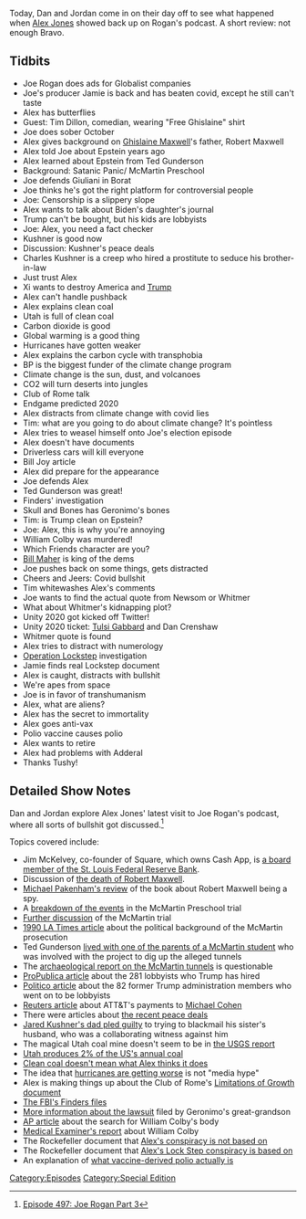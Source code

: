 {{DEFAULTSORT:
    #_EPISODE_0497:Third Try's A Charm
}}{{Episode
    | title           = Third Try's A Charm
    | caption         = Listen to this episode on [https://knowledgefight.libsyn.com/497-third-trys-a-charm Libsyn] [https://open.spotify.com/episode/7EVXzeuBxpiKAzXsn4mZgW Spotify], Read the [[Transcript/497: Third Try's A Charm|Unofficial Transcript]]
    | episodeNumber   = 497
    | length          = 03:39:49
    | airDate         = October 30, 2020
    | coverageDate    = October 27, 2020
    | episodeType     = [[:Category:Special Edition|Special Edition]]
    | appearance      = [[Joe Rogan]], [[Jamie]], [[Tim Dillon]], [[Ghislaine Maxwell]], [[Robert Maxwell]], [[Jeffrey Epstein]], [[Ted Gunderson]], [[Rudy Giuliani]], [[Joe Biden]], [[Jared Kushner]], [[Charles Kushner]], [[Xi Jinping]], [[William Colby]], [[Bill Maher]], [[Gavin Newsom]], [[Gretchen Whitmer]], [[Tulsi Gabbard]], [[Dan Crenshaw]]
    | oocDrop         = You wanna know why I'm so crazy? No!
    | previousEpisode = [[496: October 22-23, 2020]]
    | nextEpisode     = [[498: November 7, 2016]]
}}

{{Stub}}

Today, Dan and Jordan come in on their day off to see what happened when [[Alex Jones]] showed back up on Rogan's podcast. A short review: not enough Bravo.

==Tidbits==

*Joe Rogan does ads for Globalist companies
*Joe's producer Jamie is back and has beaten covid, except he still can't taste
*Alex has butterflies
*Guest: Tim Dillon, comedian, wearing "Free Ghislaine" shirt
*Joe does sober October
*Alex gives background on [[Ghislaine Maxwell]]'s father, Robert Maxwell
*Alex told Joe about Epstein years ago
*Alex learned about Epstein from Ted Gunderson
*Background: Satanic Panic/ McMartin Preschool
*Joe defends Giuliani in Borat
*Joe thinks he's got the right platform for controversial people
*Joe: Censorship is a slippery slope
*Alex wants to talk about Biden's daughter's journal
*Trump can't be bought, but his kids are lobbyists
*Joe: Alex, you need a fact checker
*Kushner is good now
*Discussion: Kushner's peace deals
*Charles Kushner is a creep who hired a prostitute to seduce his brother-in-law
*Just trust Alex
*Xi wants to destroy America and [[Donald Trump|Trump]]
*Alex can't handle pushback
*Alex explains clean coal
*Utah is full of clean coal
*Carbon dioxide is good
*Global warming is a good thing
*Hurricanes have gotten weaker
*Alex explains the carbon cycle with transphobia
*BP is the biggest funder of the climate change program
*Climate change is the sun, dust, and volcanoes
*CO2 will turn deserts into jungles
*Club of Rome talk
*Endgame predicted 2020
*Alex distracts from climate change with covid lies
*Tim: what are you going to do about climate change? It's pointless
*Alex tries to weasel himself onto Joe's election episode
*Alex doesn't have documents
*Driverless cars will kill everyone
*Bill Joy article
*Alex did prepare for the appearance
*Joe defends Alex
*Ted Gunderson was great!
*Finders' investigation
*Skull and Bones has Geronimo's bones
*Tim: is Trump clean on Epstein?
*Joe: Alex, this is why you're annoying
*William Colby was murdered!
*Which Friends character are you?
*[[Bill Maher]] is king of the dems
*Joe pushes back on some things, gets distracted
*Cheers and Jeers: Covid bullshit
*Tim whitewashes Alex's comments
*Joe wants to find the actual quote from Newsom or Whitmer
*What about Whitmer's kidnapping plot?
*Unity 2020 got kicked off Twitter!
*Unity 2020 ticket: [[Tulsi Gabbard]] and Dan Crenshaw
*Whitmer quote is found
*Alex tries to distract with numerology
*[[Operation Lockstep]] investigation
*Jamie finds real Lockstep document
*Alex is caught, distracts with bullshit
*We're apes from space
*Joe is in favor of transhumanism
*Alex, what are aliens?
*Alex has the secret to immortality
*Alex goes anti-vax
*Polio vaccine causes polio
*Alex wants to retire
*Alex had problems with Adderal
*Thanks Tushy!

==Detailed Show Notes==

Dan and Jordan explore Alex Jones' latest visit to Joe Rogan's podcast, where all sorts of bullshit got discussed.<ref>[https://knowledgefight.com/research/2020/10/30/episode-497-joe-rogan-part-3 Episode 497: Joe Rogan Part 3]</ref>

Topics covered include:

*Jim McKelvey, co-founder of Square, which owns Cash App, is [https://www.stlouisfed.org/about-us/leadership-governance/board-of-directors a board member of the St. Louis Federal Reserve Bank].
*Discussion of [https://www.theguardian.com/us-news/2019/aug/22/the-murky-life-and-death-of-robert-maxwell-and-how-it-shaped-his-daughter-ghislaine the death of Robert Maxwell].
*[https://www.baltimoresun.com/news/bs-xpm-2002-12-08-0212110428-story.html Michael Pakenham's review] of the book about Robert Maxwell being a spy.
*A [https://web.archive.org/web/20040215191237/http://www.crimelibrary.com/criminal_mind/psychology/mcmartin_daycare/5.html?sect=19 breakdown of the events] in the McMartin Preschool trial
*[http://law2.umkc.edu/faculty/projects/ftrials/mcmartin/mcmartinaccount.html Further discussion] of the McMartin trial
*[https://www.latimes.com/archives/la-xpm-1990-05-06-op-35-story.html 1990 LA Times article] about the political background of the McMartin prosecution
*Ted Gunderson [http://rigorousintuition.blogspot.com/2005/07/interview-with-jackie-mcgauley-part_19.html lived with one of the parents of a McMartin student] who was involved with the project to dig up the alleged tunnels
*The [https://mds.marshall.edu/cgi/viewcontent.cgi?article=1006&context=psychology_faculty&httpsredir=1&referer=https%3A%2F%2Fwww.google.com%2F archaeological report on the McMartin tunnels] is questionable
*[https://www.propublica.org/article/we-found-a-staggering-281-lobbyists-whove-worked-in-the-trump-administration ProPublica article] about the 281 lobbyists who Trump has hired
*[https://www.politico.com/news/2020/07/08/trump-administration-veteranslobbying-348273 Politico article] about the 82 former Trump administration members who went on to be lobbyists
*[https://www.reuters.com/article/us-usa-trump-daniels-at-t-exclusive/att-ceo-we-made-big-mistake-hiring-cohen-chief-lobbyist-out-idUSKBN1IC1L6 Reuters article] about ATT&T's payments to [[Michael Cohen]]
*There were articles about [https://www.bbc.com/news/world-middle-east-54151712 the recent peace deals]
*[https://www.justice.gov/archive/tax/usaopress/2004/txdv04kush0818_r.htm Jared Kushner's dad pled guilty] to trying to blackmail his sister's husband, who was a collaborating witness against him
*The magical Utah coal mine doesn't seem to be in [https://pubs.usgs.gov/pp/p1625b/Reports/Chapters/Chapter_B.pdf the USGS report]
*[https://www.americangeosciences.org/critical-issues/faq/which-states-are-largest-producers-and-consumers-coal Utah produces 2% of the US's annual coal]
*[https://www.popularmechanics.com/technology/infrastructure/news/a27886/how-does-clean-coal-work/ Clean coal doesn't mean what Alex thinks it does]
*The idea that [https://www.theguardian.com/weather/ng-interactive/2018/sep/11/atlantic-hurricanes-are-storms-getting-worse hurricanes are getting worse] is not "media hype"
*Alex is making things up about the Club of Rome's [http://www.donellameadows.org/wp-content/userfiles/Limits-to-Growth-digital-scan-version.pdf Limitations of Growth document]
*[https://vault.fbi.gov/the-finders The FBI's Finders files]
*[https://yaledailynews.com/blog/2010/08/09/judge-dismisses-apache-suit-against-skull-and-bones-2/ More information about the lawsuit] filed by Geronimo's great-grandson
*[https://news.google.com/newspapers?dat=19960430&hl=en&id=yDcxAAAAIBAJ&nid=348&pg=2925%2C9479409 AP article] about the search for William Colby's body
*[https://big.assets.huffingtonpost.com/PostMortem.pdf Medical Examiner's report] about William Colby
*The Rockefeller document that [https://www.rockefellerfoundation.org/wp-content/uploads/Annual-Report-2010-1.pdf Alex's conspiracy is not based on]
*The Rockefeller document that [https://issuu.com/dueprocesstv/docs/scenario-for_the-future Alex's Lock Step conspiracy is based on]
*An explanation of [https://www.who.int/news-room/q-a-detail/poliomyelitis-vaccine-derived-polio what vaccine-derived polio actually is]

[[Category:Episodes]]
[[Category:Special Edition]]
